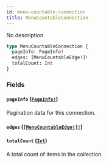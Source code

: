 ```yaml
---
id: menu-countable-connection
title: MenuCountableConnection
---
```


No description

```graphql
type MenuCountableConnection {
  pageInfo: PageInfo!
  edges: [MenuCountableEdge!]!
  totalCount: Int
}
```

### Fields

#### `pageInfo` ([`PageInfo!`](../../../developer/api-reference/objects/page-info))

Pagination data for this connection.

#### `edges` ([`[MenuCountableEdge!]!`](../../../developer/api-reference/objects/menu-countable-edge))

#### `totalCount` ([`Int`](../../../developer/api-reference/scalars/int))

A total count of items in the collection.
